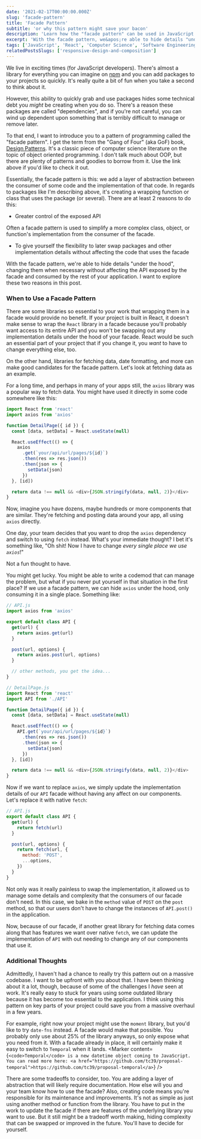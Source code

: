 ```yaml
---
date: '2021-02-17T00:00:00.000Z'
slug: 'facade-pattern'
title: 'Facade Pattern'
subtitle: 'or why this pattern might save your bacon'
description: 'Learn how the "facade pattern" can be used in JavaScript to make it easier to swap libraries, increase code flexibility, and hide complexity in your applications.'
excerpt: 'With the facade pattern, we&apos;re able to hide details "under the hood", changing them when necessary without affecting the API exposed by the facade and consumed by the rest of your application.'
tags: ['JavaScript', 'React', 'Computer Science', 'Software Engineering']
relatedPostsSlugs: ['responsive-design-and-composition']
---
```


We live in exciting times (for JavaScript developers). There's almost a library for everything you can imagine on [npm](https://npmjs.com) and you can add packages to your projects so quickly. It's really quite a bit of fun when you take a second to think about it.

However, this ability to quickly grab and use packages hides some technical debt you _might_ be creating when you do so. There's a reason these packages are called "dependencies", and if you're not careful, you can wind up dependent upon something that is terribly difficult to manage or remove later.

To that end, I want to introduce you to a pattern of programming called the "facade pattern". I get the term from the "Gang of Four" (aka GoF) book, [Design Patterns](https://www.amazon.com/Design-Patterns-Elements-Reusable-Object-Oriented/dp/0201633612?dchild=1&keywords=design+patterns&qid=1613630581&sr=8-4&linkCode=ll1&tag=kyleshevlin-20&linkId=caa9cd1b6f46468d77c7b2e6d3ac3650&language=en_US&ref_=as_li_ss_tl). It's a classic piece of computer science literature on the topic of object oriented programming. I don't talk much about OOP, but there are plenty of patterns and goodies to borrow from it. Use the link above if you'd like to check it out.

Essentially, the facade pattern is this: we add a layer of abstraction between the consumer of some code and the implementation of that code. In regards to packages like I'm describing above, it's creating a wrapping function or class that uses the package (or several). There are at least 2 reasons to do this:

- Greater control of the exposed API

Often a facade pattern is used to simplify a more complex class, object, or function's implementation from the consumer of the facade.

- To give yourself the flexibility to later swap packages and other implementation details without affecting the code that uses the facade

With the facade pattern, we're able to hide details "under the hood", changing them when necessary without affecting the API exposed by the facade and consumed by the rest of your application. I want to explore these two reasons in this post.

### When to Use a Facade Pattern

There are some libraries so essential to your work that wrapping them in a facade would provide no benefit. If your project is built in React, it doesn't make sense to wrap the `React` library in a facade because you'll probably want access to its entire API and you won't be swapping out any implementation details under the hood of your facade. React would be such an essential part of your project that if you change it, you _want_ to have to change everything else, too.

On the other hand, libraries for fetching data, date formatting, and more can make good candidates for the facade pattern. Let's look at fetching data as an example.

For a long time, and perhaps in many of your apps still, the `axios` library was a popular way to fetch data. You might have used it directly in some code somewhere like this:

```javascript
import React from 'react'
import axios from 'axios'

function DetailPage({ id }) {
  const [data, setData] = React.useState(null)

  React.useEffect(() => {
    axios
      .get(`your/api/url/pages/${id}`)
      .then(res => res.json())
      .then(json => {
        setData(json)
      })
  }, [id])

  return data !== null && <div>{JSON.stringify(data, null, 2)}</div>
}
```

Now, imagine you have dozens, maybe hundreds or more components that are similar. They're fetching and posting data around your app, all using `axios` directly.

One day, your team decides that you want to drop the `axios` dependency and switch to using `fetch` instead. What's your immediate thought? I bet it's something like, "Oh shit! Now I have to change _every single place we use `axios`_!"

Not a fun thought to have.

You might get lucky. You might be able to write a codemod that can manage the problem, but what if you never put yourself in that situation in the first place? If we use a facade pattern, we can hide `axios` under the hood, only consuming it in a single place. Something like:

```javascript
// API.js
import axios from 'axios'

export default class API {
  get(url) {
    return axios.get(url)
  }

  post(url, options) {
    return axios.post(url, options)
  }

  // other methods, you get the idea...
}

// DetailPage.js
import React from 'react'
import API from './API'

function DetailPage({ id }) {
  const [data, setData] = React.useState(null)

  React.useEffect(() => {
    API.get(`your/api/url/pages/${id}`)
      .then(res => res.json())
      .then(json => {
        setData(json)
      })
  }, [id])

  return data !== null && <div>{JSON.stringify(data, null, 2)}</div>
}
```

Now if we want to replace `axios`, we simply update the implementation details of our `API` facade without having any affect on our components. Let's replace it with native `fetch`:

```javascript
// API.js
export default class API {
  get(url) {
    return fetch(url)
  }

  post(url, options) {
    return fetch(url, {
      method: 'POST',
      ...options,
    })
  }
}
```

Not only was it really painless to swap the implementation, it allowed us to manage some details and complexity that the consumers of our facade don't need. In this case, we bake in the `method` value of `POST` on the `post` method, so that our users don't have to change the instances of `API.post()` in the application.

Now, because of our facade, if another great library for fetching data comes along that has features we want over native `fetch`, we can update the implementation of `API` with out needing to change any of our components that use it.

### Additional Thoughts

Admittedly, I haven't had a chance to really try this pattern out on a massive codebase. I want to be upfront with you about that. I have been thinking about it a lot, though, because of some of the challenges I _have_ seen at work. It's really easy to stuck for years using some outdated library because it has become too essential to the application. I think using this pattern on key parts of your project could save you from a massive overhaul in a few years.

For example, right now your project might use the `moment` library, but you'd like to try `date-fns` instead. A facade would make that possible. You probably only use about 25% of the library anyways, so only expose what you need from it. With a facade already in place, it will certainly make it easy to switch to `Temporal` when it lands. <Marker content={`<code>Temporal</code> is a new datetime object coming to JavaScript. You can read more here: <a href="https://github.com/tc39/proposal-temporal">https://github.com/tc39/proposal-temporal</a>`} />

There are some tradeoffs to consider, too. You are adding a layer of abstraction that will likely require documentation. How else will you and your team know how to use the facade? Also, creating code means you're responsible for its maintenance and improvements. It's not as simple as just using another method or function from the library. You have to put in the work to update the facade if there are features of the underlying library you want to use. But it still might be a tradeoff worth making, hiding complexity that can be swapped or improved in the future. You'll have to decide for yourself.
